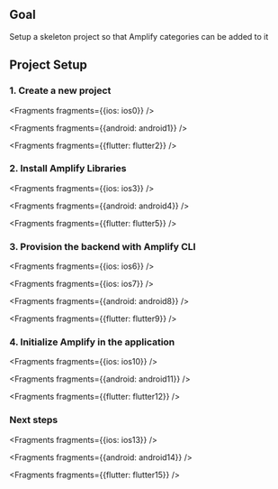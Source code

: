 ## Goal

Setup a skeleton project so that Amplify categories can be added to it

## Project Setup

### 1. Create a new project


<Fragments fragments={{ios: ios0}} />


<Fragments fragments={{android: android1}} />


<Fragments fragments={{flutter: flutter2}} />

### 2. Install Amplify Libraries


<Fragments fragments={{ios: ios3}} />


<Fragments fragments={{android: android4}} />


<Fragments fragments={{flutter: flutter5}} />

### 3. Provision the backend with Amplify CLI


<Fragments fragments={{ios: ios6}} />


<Fragments fragments={{ios: ios7}} />


<Fragments fragments={{android: android8}} />


<Fragments fragments={{flutter: flutter9}} />

### 4. Initialize Amplify in the application


<Fragments fragments={{ios: ios10}} />


<Fragments fragments={{android: android11}} />


<Fragments fragments={{flutter: flutter12}} />

### Next steps


<Fragments fragments={{ios: ios13}} />


<Fragments fragments={{android: android14}} />


<Fragments fragments={{flutter: flutter15}} />